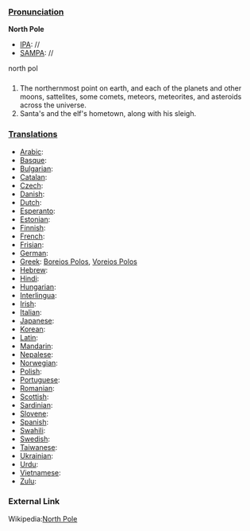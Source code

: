 ===[[Pronunciation]]===

'''North Pole'''
*[[IPA]]: //
*[[SAMPA]]: //
north pol
===[[]]===

#The northernmost point on earth, and each of the planets and other moons, sattelites, some comets, meteors, meteorites, and asteroids across the universe.
#Santa's and the elf's hometown, along with his sleigh.
===[[Translations]]===

*[[Arabic]]:
*[[Basque]]:
*[[Bulgarian]]:
*[[Catalan]]:
*[[Czech]]:
*[[Danish]]:
*[[Dutch]]:
*[[Esperanto]]:
*[[Estonian]]:
*[[Finnish]]:
*[[French]]:
*[[Frisian]]:
*[[German]]: 
*[[Greek]]: [[Boreios Polos]], [[Voreios Polos]]
*[[Hebrew]]:
*[[Hindi]]:
*[[Hungarian]]:
*[[Interlingua]]:
*[[Irish]]:
*[[Italian]]:
*[[Japanese]]:
*[[Korean]]:
*[[Latin]]:
*[[Mandarin]]:
*[[Nepalese]]:
*[[Norwegian]]:
*[[Polish]]:
*[[Portuguese]]:
*[[Romanian]]:
*[[Scottish]]:
*[[Sardinian]]:
*[[Slovene]]:
*[[Spanish]]:
*[[Swahili]]:
*[[Swedish]]:
*[[Taiwanese]]:
*[[Ukrainian]]:
*[[Urdu]]:
*[[Vietnamese]]:
*[[Zulu]]:

===External Link===

Wikipedia:[[wikipedia:en:North Pole|North Pole]]